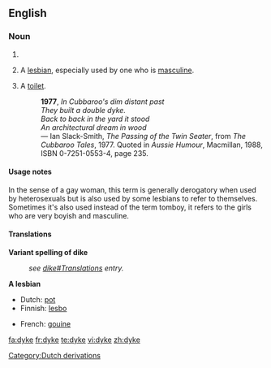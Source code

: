 {{see|dike}}
==English==

===Noun===
{{en-noun}}

# {{alternative spelling of|[[dike]]}}
# {{context|slang|pejorative}} A [[lesbian]], especially used by one who is [[masculine]].
# {{AU}} {{slang}} A [[toilet]].
#: '''1977''', ''In Cubbaroo's dim distant past <br> They built a double dyke. <br> Back to back in the yard it stood <br> An architectural dream in wood'' <br> &mdash; Ian Slack-Smith, ''The Passing of the Twin Seater'', from ''The Cubbaroo Tales'', 1977.  Quoted in ''Aussie Humour'', Macmillan, 1988, ISBN 0-7251-0553-4, page 235.

====Usage notes====
In the sense of a gay woman, this term is generally derogatory when used by heterosexuals but is also used by some lesbians to refer to themselves. Sometimes it's also used instead of the term tomboy, it refers to the girls who are very boyish and masculine.

====Translations====
'''Variant spelling of dike'''
:''see [[dike#Translations]] entry.''

'''A lesbian'''
{{trans-top|A lesbian}}
*Dutch: [[pot]] {{f}}
*Finnish: [[lesbo]]
{{trans-mid}}
*French: [[gouine]] {{f}}
{{trans-bottom}}

[[Category:Dutch derivations]]

[[fa:dyke]]
[[fr:dyke]]
[[te:dyke]]
[[vi:dyke]]
[[zh:dyke]]